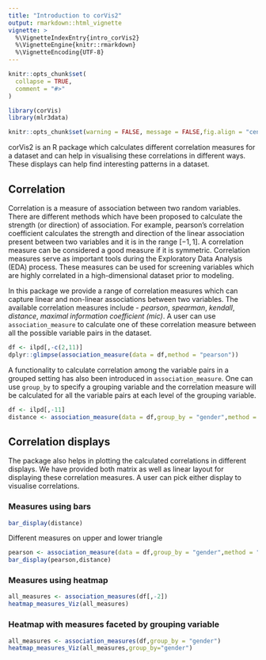 ```yaml
---
title: "Introduction to corVis2"
output: rmarkdown::html_vignette
vignette: >
  %\VignetteIndexEntry{intro_corVis2}
  %\VignetteEngine{knitr::rmarkdown}
  %\VignetteEncoding{UTF-8}
---
```


```r
knitr::opts_chunk$set(
  collapse = TRUE,
  comment = "#>"
)
```

```r
library(corVis)
library(mlr3data)
```


```r
knitr::opts_chunk$set(warning = FALSE, message = FALSE,fig.align = "center",fig.height = 10,fig.width = 10)
```

corVis2 is an R package which calculates different correlation measures for a dataset and can help in visualising these correlations in different ways. These displays can help find interesting patterns in a dataset.

## Correlation

Correlation is a measure of association between two random variables. There are different methods which have been proposed to calculate the strength (or direction) of association. For example, pearson's correlation coefficient calculates the strength and direction of the linear association present between two variables and it is in the range $[-1,1]$. A correlation measure can be considered a good measure if it is symmetric. Correlation measures serve as important tools during the Exploratory Data Analysis (EDA) process. These measures can be used for screening variables which are highly correlated in a high-dimensional dataset prior to modeling.

In this package we provide a range of correlation measures which can capture linear and non-linear associations between two variables. The available correlation measures include - *pearson*, *spearman*, *kendall*, *distance*, *maximal information coefficient (mic)*. A user can use `association_measure` to calculate one of these correlation measure between all the possible variable pairs in the dataset. 

```r
df <- ilpd[,-c(2,11)]
dplyr::glimpse(association_measure(data = df,method = "pearson"))
```

A functionality to calculate correlation among the variable pairs in a grouped setting has also been introduced in  `association_measure`. One can use `group_by` to specify a grouping variable and the correlation measure will be calculated for all the variable pairs at each level of the grouping variable. 

```r
df <- ilpd[,-11]
distance <- association_measure(data = df,group_by = "gender",method = "distance")
```

## Correlation displays

The package also helps in plotting the calculated correlations in different displays. We have provided both matrix as well as linear layout for displaying these correlation measures. A user can pick either display to visualise correlations.

### Measures using bars
```r
bar_display(distance)
```

Different measures on upper and lower triangle
```r
pearson <- association_measure(data = df,group_by = "gender",method = "pearson")
bar_display(pearson,distance)
```

### Measures using heatmap
```r
all_measures <- association_measures(df[,-2])
heatmap_measures_Viz(all_measures)
```


### Heatmap with measures faceted by grouping variable
```r
all_measures <- association_measures(df,group_by = "gender")
heatmap_measures_Viz(all_measures,group_by="gender")
```

